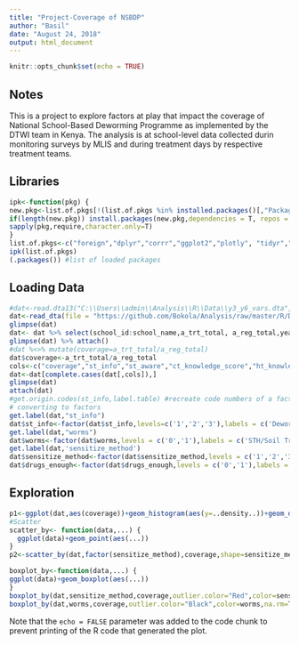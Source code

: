 ```yaml
---
title: "Project-Coverage of NSBDP"
author: "Basil"
date: "August 24, 2018"
output: html_document
---
```


```r
knitr::opts_chunk$set(echo = TRUE)

```

## Notes
This is a project to explore factors at play that impact the coverage of National School-Based Deworming Programme as implemented by the DTWI team in Kenya. The analysis is at school-level data collected durin monitoring surveys by MLIS and during treatment days by respective treatment teams.

## Libraries

```r
ipk<-function(pkg) {
new.pkg<-list.of.pkgs[!(list.of.pkgs %in% installed.packages()[,"Package"])]
if(length(new.pkg)) install.packages(new.pkg,dependencies = T, repos = 'http://cran.us.r-project.org')
sapply(pkg,require,character.only=T)
}
list.of.pkgs<-c("foreign","dplyr","corrr","ggplot2","plotly", "tidyr","readstata13","magrittr","RCurl","haven")
ipk(list.of.pkgs)
(.packages()) #list of loaded packages
```

## Loading Data
```r
#dat<-read.dta13("C:\\Users\\admin\\Analysis\\R\\Data\\y3_y6_vars.dta",convert.factors = F)
dat<-read_dta(file = "https://github.com/Bokola/Analysis/raw/master/R/Data/y3_y6_vars.dta")
glimpse(dat)
dat<- dat %>% select(school_id:school_name,a_trt_total, a_reg_total,year,st_aware,st_info,sensitize_method,ct_knowledge_score,ht_knowledge_score, ct_trained,ht_trained, drugs_enough,ddm105_events_at_schl_ondd,ddm106_dd_atschl_today, worms) 
glimpse(dat) %>% attach() 
#dat %<>% mutate(coverage=a_trt_total/a_reg_total)
dat$coverage<-a_trt_total/a_reg_total
cols<-c("coverage","st_info","st_aware","ct_knowledge_score","ht_knowledge_score","sensitize_method","drugs_enough","ct_trained","ht_trained","worms")
dat<-dat[complete.cases(dat[,cols]),]
glimpse(dat)
attach(dat)
#get.origin.codes(st_info,label.table) #recreate code numbers of a factor as stored in stata data set --x must be a factor
# converting to factors
get.label(dat,"st_info")
dat$st_info<-factor(dat$st_info,levels=c('1','2','3'),labels = c('Deworming info 1: Assembly Announcement/teachers','Deworming info 2: Other students/friends','Deworming info 3: Parents'))
get.label(dat,"worms")
dat$worms<-factor(dat$worms,levels = c('0','1'),labels = c('STH/Soil Transmitted',' SCHISTO/Bilharzia'))
get.label(dat,'sensitize_method')
dat$sensitize_method<-factor(dat$sensitize_method,levels = c('1','2','3','4','5','6'),labels = c('Conduct Health Education in Class','Display Posters in the School','Discuss Deworming Day at School Management Meetings','Conduct ECD Outreach','Encourage Children to share Deworming Day Information with Parents','None'))
dat$drugs_enough<-factor(dat$drugs_enough,levels = c('0','1'),labels = c('Drugs enough: No','Drugs enough: Yes'))

```

## Exploration
```r
p1<-ggplot(dat,aes(coverage))+geom_histogram(aes(y=..density..))+geom_density()+ggtitle("Distribution of NSBDP reported coverages")
#Scatter
scatter_by<- function(data,...) {
  ggplot(data)+geom_point(aes(...))
}
p2<-scatter_by(dat,factor(sensitize_method),coverage,shape=sensitize_method) +scale_x_discrete(labels=c("1","2","3","4","5","6"))

boxplot_by<-function(data,...) {
ggplot(data)+geom_boxplot(aes(...))
}
boxplot_by(dat,sensitize_method,coverage,outlier.color="Red",color=sensitize_method)+scale_x_discrete(labels=c("1","2","3","4","5","6"))
boxplot_by(dat,worms,coverage,outlier.color="Black",color=worms,na.rm=T)+scale_x_discrete(labels = c("0","1"))
```


Note that the `echo = FALSE` parameter was added to the code chunk to prevent printing of the R code that generated the plot.
